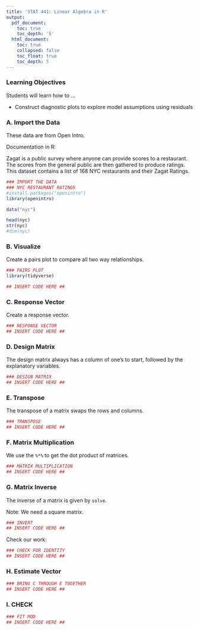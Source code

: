 ```yaml
---
title: 'STAT 441: Linear Algebra in R'
output:
  pdf_document:
    toc: true
    toc_depth: '5'
  html_document:
    toc: true
    collapsed: false
    toc_float: true
    toc_depth: 5
---
```


### Learning Objectives 

Students will learn how to ...

* Construct diagnostic plots to explore model assumptions using residuals
  



### A. Import the Data 

These data are from Open Intro.  

Documentation in R: 

Zagat is a public survey where anyone can provide scores to a restaurant. The scores from the general public are then gathered to produce ratings. This dataset contains a list of 168 NYC restaurants and their Zagat Ratings.

```r
### IMPORT THE DATA
### NYC RESTAURANT RATINGS
#install.packages("openintro")
library(openintro)

data("nyc")

head(nyc)
str(nyc)
#dim(nyc)
```

### B. Visualize 

Create a pairs plot to compare all two way relationships. 

```r
### PAIRS PLOT
library(tidyverse)

## INSERT CODE HERE ##
```


### C. Response Vector

Create a response vector. 

```r
### RESPONSE VECTOR
## INSERT CODE HERE ##
```

### D. Design Matrix

The design matrix always has a column of one's to start, followed by the explanatory variables. 

```r
### DESIGN MATRIX
## INSERT CODE HERE ##
```

### E. Transpose

The transpose of a matrix swaps the rows and columns. 

```r
### TRANSPOSE
## INSERT CODE HERE ##
```


### F. Matrix Multiplication 

We use the `%*%` to get the dot product of matrices. 

```r
### MATRIX MULTIPLICATION
## INSERT CODE HERE ##
```

### G. Matrix Inverse

The inverse of a matrix is given by `solve`. 

Note: We need a square matrix. 

```r
### INVERT
## INSERT CODE HERE ##
```

Check our work: 

```r
### CHECK FOR IDENTITY
## INSERT CODE HERE ##
```

### H. Estimate Vector

```r
### BRING C THROUGH E TOGETHER
## INSERT CODE HERE ##
```

### I. CHECK

```r
### FIT MOD
## INSERT CODE HERE ##
```

